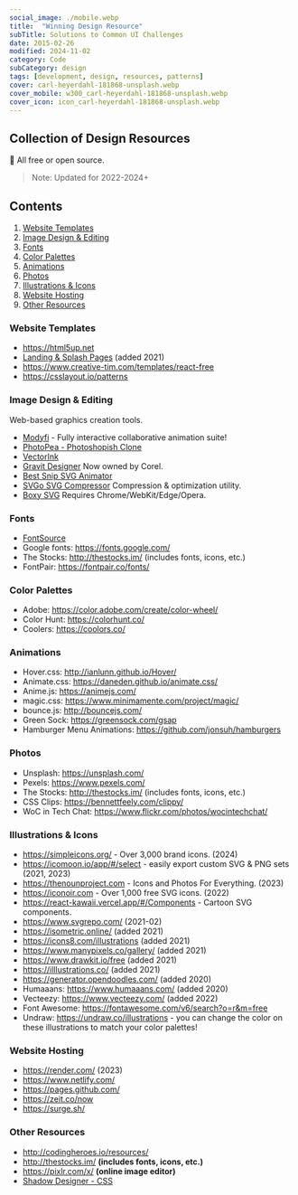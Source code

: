 ---
social_image: ./mobile.webp
title:  "Winning Design Resource"
subTitle: Solutions to Common UI Challenges
date: 2015-02-26
modified: 2024-11-02
category: Code
subCategory: design
tags: [development, design, resources, patterns]
cover: carl-heyerdahl-181868-unsplash.webp
cover_mobile: w300_carl-heyerdahl-181868-unsplash.webp
cover_icon: icon_carl-heyerdahl-181868-unsplash.webp
---

## Collection of Design Resources

🎉 All free or open source.

> Note: Updated for 2022-2024+

## Contents

1. [Website Templates](#website-templates)
2. [Image Design & Editing](#image-design--editing)
3. [Fonts](#fonts)
4. [Color Palettes](#color-palettes)
5. [Animations](#animations)
6. [Photos](#photos)
7. [Illustrations & Icons](#illustrations-icons)
8. [Website Hosting](#website-hosting)
9. [Other Resources](#other-resources)

### Website Templates

* https://html5up.net
* [Landing & Splash Pages](https://github.com/nordicgiant2/awesome-landing-page) (added 2021)
* https://www.creative-tim.com/templates/react-free
* https://csslayout.io/patterns

### Image Design & Editing

Web-based graphics creation tools.

* [Modyfi](https://app.modyfi.com/) - Fully interactive collaborative animation suite!
* [PhotoPea - Photoshopish Clone](https://www.photopea.com/)
* [VectorInk](https://vectorink.io/app/)
* [Gravit Designer](https://designer.gravit.io/) Now owned by Corel.
* [Best Snip SVG Animator](https://bestsnip.com/svg_animation/)
* [SVGo SVG Compressor](https://jakearchibald.github.io/svgomg/) Compression & optimization utility.
* [Boxy SVG](https://boxy-svg.com/) Requires Chrome/WebKit/Edge/Opera.

### Fonts

* [FontSource](https://fontsource.org)
* Google fonts: https://fonts.google.com/
* The Stocks: http://thestocks.im/ (includes fonts, icons, etc.)
* FontPair: https://fontpair.co/fonts/

### Color Palettes

* Adobe: https://color.adobe.com/create/color-wheel/
* Color Hunt: https://colorhunt.co/
* Coolers: https://coolors.co/

### Animations

* Hover.css: http://ianlunn.github.io/Hover/
* Animate.css: https://daneden.github.io/animate.css/
* Anime.js: https://animejs.com/
* magic.css: https://www.minimamente.com/project/magic/
* bounce.js: http://bouncejs.com/
* Green Sock: https://greensock.com/gsap
* Hamburger Menu Animations: https://github.com/jonsuh/hamburgers

### Photos

* Unsplash: https://unsplash.com/
* Pexels: https://www.pexels.com/
* The Stocks: http://thestocks.im/ (includes fonts, icons, etc.)
* CSS Clips: https://bennettfeely.com/clippy/
* WoC in Tech Chat: https://www.flickr.com/photos/wocintechchat/

### Illustrations & Icons

* https://simpleicons.org/ - Over 3,000 brand icons. (2024)
* https://icomoon.io/app/#/select - easily export custom SVG & PNG sets (2021, 2023)
* https://thenounproject.com - Icons and Photos For Everything. (2023)
* https://iconoir.com - Over 1,000 free SVG icons. (2022)
* https://react-kawaii.vercel.app/#/Components - Cartoon SVG components.
* https://www.svgrepo.com/ (2021-02)
* https://isometric.online/ (added 2021)
* https://icons8.com/illustrations (added 2021)
* https://www.manypixels.co/gallery/ (added 2021)
* https://www.drawkit.io/free (added 2021)
* https://illlustrations.co/ (added 2021)
* https://generator.opendoodles.com/ (added 2020)
* Humaaans: https://www.humaaans.com/ (added 2020)
* Vecteezy: https://www.vecteezy.com/ (added 2022)
* Font Awesome: https://fontawesome.com/v6/search?o=r&m=free
* Undraw: https://undraw.co/illustrations  - you can change the color on these illustrations to match your color palettes!

### Website Hosting

* https://render.com/ (2023)
* https://www.netlify.com/
* https://pages.github.com/
* https://zeit.co/now
* https://surge.sh/

### Other Resources

* http://codingheroes.io/resources/
* http://thestocks.im/ **(includes fonts, icons, etc.)**
* https://pixlr.com/x/ **(online image editor)**
* [Shadow Designer - CSS](https://brumm.af/shadows)

